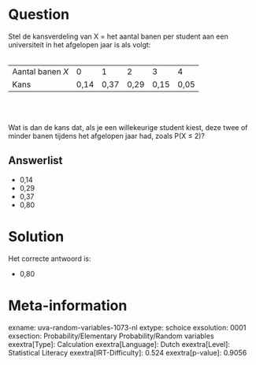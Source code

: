Question
========

Stel de kansverdeling van X = het aantal banen per student aan een
universiteit in het afgelopen jaar is als volgt:\
\

  ------------------ ------ ------ ------ ------ ------
  Aantal banen *X*   0      1      2      3      4
  Kans               0,14   0,37   0,29   0,15   0,05
  ------------------ ------ ------ ------ ------ ------

\
\

Wat is dan de kans dat, als je een willekeurige student kiest, deze twee
of minder banen tijdens het afgelopen jaar had, zoals P(X ≤ 2)?


Answerlist
----------

* 0,14
* 0,29
* 0,37
* 0,80

Solution
========

Het correcte antwoord is: 

* 0,80

Meta-information
================
exname: uva-random-variables-1073-nl
extype: schoice
exsolution: 0001
exsection: Probability/Elementary Probability/Random variables
exextra[Type]: Calculation
exextra[Language]: Dutch
exextra[Level]: Statistical Literacy
exextra[IRT-Difficulty]: 0.524
exextra[p-value]: 0.9056
